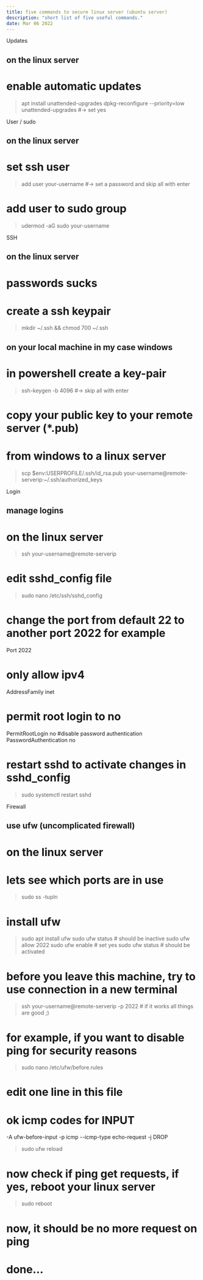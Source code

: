 ```yaml
---
title: five commands to secure linux server (ubuntu server)
description: "short list of five useful commands."
date: Mar 06 2022
---
```


Updates
## on the linux server
# enable automatic updates
> apt install unattended-upgrades
> dpkg-reconfigure --priority=low unattended-upgrades #-> set yes

User / sudo
## on the linux server
# set ssh user
> add user your-username #-> set a password and skip all with enter 
# add user to sudo group
> udermod -aG sudo your-username

SSH
## on the linux server
# passwords sucks
# create a ssh keypair
> mkdir ~/.ssh && chmod 700 ~/.ssh

## on your local machine in my case windows
# in powershell create a key-pair 
> ssh-keygen -b 4096 #-> skip all with enter
# copy your public key to your remote server (*.pub)
# from windows to a linux server
> scp $env:USERPROFILE/.ssh/id_rsa.pub your-username@remote-serverip:~/.ssh/authorized_keys

Login
## manage logins
# on the linux server
> ssh your-username@remote-serverip
# edit sshd_config file
> sudo nano /etc/ssh/sshd_config
# change the port from default 22 to another port 2022 for example
Port 2022
# only allow ipv4
AddressFamily inet
# permit root login to no
PermitRootLogin no
#disable password authentication
PasswordAuthentication no
# restart sshd to activate changes in sshd_config
> sudo systemctl restart sshd

Firewall
## use ufw (uncomplicated firewall)
# on the linux server
# lets see which ports are in use
> sudo ss -tupln
# install ufw
> sudo apt install ufw
> sudo ufw status # should be inactive
> sudo ufw allow 2022
> sudo ufw enable # set yes 
> sudo ufw status # should be activated
# before you leave this machine, try to use connection in a new terminal
> ssh your-username@remote-serverip -p 2022 # if it works all things are good ;)
# for example, if you want to disable ping for security reasons
> sudo nano /etc/ufw/before.rules
# edit one line in this file
# ok icmp codes for INPUT
-A ufw-before-input -p icmp --icmp-type echo-request -j DROP
> sudo ufw reload
# now check if ping get requests, if yes, reboot your linux server
> sudo reboot
# now, it should be no more request on ping
# done…


